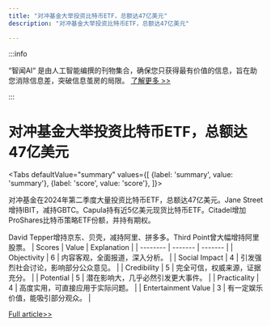 ```yaml
---
title: "对冲基金大举投资比特币ETF，总额达47亿美元"
description: "对冲基金大举投资比特币ETF，总额达47亿美元"

---
```



:::info

“智闻AI“ 是由人工智能编撰的刊物集合，确保您只获得最有价值的信息，旨在助您消除信息差，突破信息茧房的局限。  [了解更多 >>](/)

:::

# 对冲基金大举投资比特币ETF，总额达47亿美元


<Tabs
	defaultValue="summary"
	values={[
	{label: 'summary', value: 'summary'},
	{label: 'score', value: 'score'},
]}>
<TabItem value="summary">


对冲基金在2024年第二季度大量投资比特币ETF，总额达47亿美元。Jane Street增持IBIT，减持GBTC。Capula持有近5亿美元现货比特币ETF。Citadel增加ProShares比特币策略ETF份额，并持有期权。

David Tepper增持京东、贝壳，减持阿里、拼多多。Third Point曾大幅增持阿里股票。
</TabItem>
<TabItem value="score">
	| Scores     | Value   | Explanation |
	| -------- | ------- | ------- |
	| Objectivity  | 6    | 内容客观，全面报道，深入分析。    |
	| Social Impact | 4     | 引发强烈社会讨论，影响部分公众意见。    |
	| Credibility    | 5    | 完全可信，权威来源，证据充分。    |
	| Potential    | 5    | 潜在影响大，几乎必然引发更大事件。    |
	| Practicality    | 4    | 高度实用，可直接应用于实际问题。    |
	| Entertainment Value    | 3    | 有一定娱乐价值，能吸引部分观众。    |
</TabItem>
</Tabs>

[Full article>>](https://readhub.cn/topic/8c5gY4TKZJ1)
